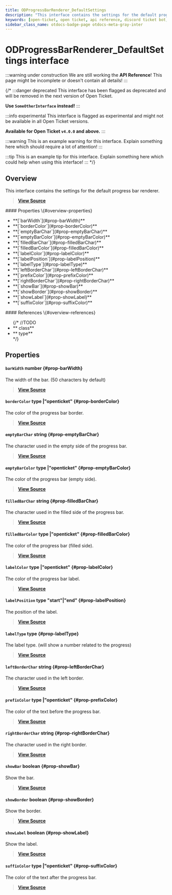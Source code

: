 ```yaml
---
title: ODProgressBarRenderer_DefaultSettings
description: "This interface contains the settings for the default progress bar renderer."
keywords: [open-ticket, open ticket, api reference, discord ticket bot, interface]
sidebar_class_name: otdocs-badge-page otdocs-meta-gray-inter
---
```

<head>
    <link rel="apple-touch-icon" href="/img/logo_vertical.png"/>
</head>

# ODProgressBarRenderer_DefaultSettings <M color="gray">interface</M>

:::warning under construction
We are still working the **API Reference**! This page might be incomplete or doesn't contain all details!
:::

{/*
:::danger deprecated
This interface has been flagged as deprecated and will be removed in the next version of Open Ticket.

**Use `SomeOtherInterface` instead!**
:::

:::info experimental
This interface is flagged as experimental and might not be available in all Open Ticket versions.

**Available for Open Ticket `v4.0.0` and above.**
:::

:::warning
This is an example warning for this interface. Explain something here which should require a lot of attention!
:::

:::tip
This is an example tip for this interface. Explain something here which could help when using this interface!
:::
*/}

## Overview
This interface contains the settings for the default progress bar renderer.

> [**View Source**](https://otgithub.dj-dj.be/tree/main/src/core/api/defaults/progressbar.ts#L17)

<FlexHorizontal>
<div style={{width:"50%"}} className="otdocs-flex-mobile-width">
    #### Properties \{#overview-properties}
    <ul>
        <li>**[`barWidth`](#prop-barWidth)**</li>
        <li>**[`borderColor`](#prop-borderColor)**</li>
        <li>**[`emptyBarChar`](#prop-emptyBarChar)**</li>
        <li>**[`emptyBarColor`](#prop-emptyBarColor)**</li>
        <li>**[`filledBarChar`](#prop-filledBarChar)**</li>
        <li>**[`filledBarColor`](#prop-filledBarColor)**</li>
        <li>**[`labelColor`](#prop-labelColor)**</li>
        <li>**[`labelPosition`](#prop-labelPosition)**</li>
        <li>**[`labelType`](#prop-labelType)**</li>
        <li>**[`leftBorderChar`](#prop-leftBorderChar)**</li>
        <li>**[`prefixColor`](#prop-prefixColor)**</li>
        <li>**[`rightBorderChar`](#prop-rightBorderChar)**</li>
        <li>**[`showBar`](#prop-showBar)**</li>
        <li>**[`showBorder`](#prop-showBorder)**</li>
        <li>**[`showLabel`](#prop-showLabel)**</li>
        <li>**[`suffixColor`](#prop-suffixColor)**</li>
    </ul>
</div>
<div style={{width:"50%"}} className="otdocs-flex-mobile-width">
    #### References \{#overview-references}
    <ul>
        {/*
        //TODO
        <li>**<code><ApiUrl url="class:ODId" label="api.ODId"/></code> <M color="purple">class</M>**</li>
        <li>**<code><ApiUrl url="type:ODExampleType" label="api.ODExampleType"/></code> <M color="brown">type</M>**</li>
        */}
    </ul>
</div>
</FlexHorizontal>

## Properties
<Divider></Divider>
#### `barWidth` <M color="green">number</M> <ApiBlock><ApiUrl url="js:number" label="number"/></ApiBlock> \{#prop-barWidth}
The width of the bar. (50 characters by default)

> [**View Source**](https://otgithub.dj-dj.be/tree/main/src/core/api/defaults/progressbar.ts#L44)

<Divider></Divider>
#### `borderColor` <M color="brown">type</M> <ApiBlock><ApiUrl url="type:ODValidConsoleColor" label="api.ODValidConsoleColor"/>|"openticket"</ApiBlock> \{#prop-borderColor}
The color of the progress bar border.

> [**View Source**](https://otgithub.dj-dj.be/tree/main/src/core/api/defaults/progressbar.ts#L19)

<Divider></Divider>
#### `emptyBarChar` <M color="blue">string</M> <ApiBlock><ApiUrl url="js:string" label="string"/></ApiBlock> \{#prop-emptyBarChar}
The character used in the empty side of the progress bar.

> [**View Source**](https://otgithub.dj-dj.be/tree/main/src/core/api/defaults/progressbar.ts#L38)

<Divider></Divider>
#### `emptyBarColor` <M color="brown">type</M> <ApiBlock><ApiUrl url="type:ODValidConsoleColor" label="api.ODValidConsoleColor"/>|"openticket"</ApiBlock> \{#prop-emptyBarColor}
The color of the progress bar (empty side).

> [**View Source**](https://otgithub.dj-dj.be/tree/main/src/core/api/defaults/progressbar.ts#L23)

<Divider></Divider>
#### `filledBarChar` <M color="blue">string</M> <ApiBlock><ApiUrl url="js:string" label="string"/></ApiBlock> \{#prop-filledBarChar}
The character used in the filled side of the progress bar.

> [**View Source**](https://otgithub.dj-dj.be/tree/main/src/core/api/defaults/progressbar.ts#L36)

<Divider></Divider>
#### `filledBarColor` <M color="brown">type</M> <ApiBlock><ApiUrl url="type:ODValidConsoleColor" label="api.ODValidConsoleColor"/>|"openticket"</ApiBlock> \{#prop-filledBarColor}
The color of the progress bar (filled side).

> [**View Source**](https://otgithub.dj-dj.be/tree/main/src/core/api/defaults/progressbar.ts#L21)

<Divider></Divider>
#### `labelColor` <M color="brown">type</M> <ApiBlock><ApiUrl url="type:ODValidConsoleColor" label="api.ODValidConsoleColor"/>|"openticket"</ApiBlock> \{#prop-labelColor}
The color of the progress bar label.

> [**View Source**](https://otgithub.dj-dj.be/tree/main/src/core/api/defaults/progressbar.ts#L29)

<Divider></Divider>
#### `labelPosition` <M color="brown">type</M> <ApiBlock>"start"|"end"</ApiBlock> \{#prop-labelPosition}
The position of the label.

> [**View Source**](https://otgithub.dj-dj.be/tree/main/src/core/api/defaults/progressbar.ts#L42)

<Divider></Divider>
#### `labelType` <M color="brown">type</M> <ApiBlock><ApiUrl url="type:ODProgressBarRenderer_DefaultSettingsLabel" label="api.ODProgressBarRenderer_DefaultSettingsLabel"/></ApiBlock> \{#prop-labelType}
The label type. (will show a number related to the progress)

> [**View Source**](https://otgithub.dj-dj.be/tree/main/src/core/api/defaults/progressbar.ts#L40)

<Divider></Divider>
#### `leftBorderChar` <M color="blue">string</M> <ApiBlock><ApiUrl url="js:string" label="string"/></ApiBlock> \{#prop-leftBorderChar}
The character used in the left border.

> [**View Source**](https://otgithub.dj-dj.be/tree/main/src/core/api/defaults/progressbar.ts#L32)

<Divider></Divider>
#### `prefixColor` <M color="brown">type</M> <ApiBlock><ApiUrl url="type:ODValidConsoleColor" label="api.ODValidConsoleColor"/>|"openticket"</ApiBlock> \{#prop-prefixColor}
The color of the text before the progress bar.

> [**View Source**](https://otgithub.dj-dj.be/tree/main/src/core/api/defaults/progressbar.ts#L25)

<Divider></Divider>
#### `rightBorderChar` <M color="blue">string</M> <ApiBlock><ApiUrl url="js:string" label="string"/></ApiBlock> \{#prop-rightBorderChar}
The character used in the right border.

> [**View Source**](https://otgithub.dj-dj.be/tree/main/src/core/api/defaults/progressbar.ts#L34)

<Divider></Divider>
#### `showBar` <M color="red">boolean</M> <ApiBlock><ApiUrl url="js:boolean" label="boolean"/></ApiBlock> \{#prop-showBar}
Show the bar.

> [**View Source**](https://otgithub.dj-dj.be/tree/main/src/core/api/defaults/progressbar.ts#L47)

<Divider></Divider>
#### `showBorder` <M color="red">boolean</M> <ApiBlock><ApiUrl url="js:boolean" label="boolean"/></ApiBlock> \{#prop-showBorder}
Show the border.

> [**View Source**](https://otgithub.dj-dj.be/tree/main/src/core/api/defaults/progressbar.ts#L51)

<Divider></Divider>
#### `showLabel` <M color="red">boolean</M> <ApiBlock><ApiUrl url="js:boolean" label="boolean"/></ApiBlock> \{#prop-showLabel}
Show the label.

> [**View Source**](https://otgithub.dj-dj.be/tree/main/src/core/api/defaults/progressbar.ts#L49)

<Divider></Divider>
#### `suffixColor` <M color="brown">type</M> <ApiBlock><ApiUrl url="type:ODValidConsoleColor" label="api.ODValidConsoleColor"/>|"openticket"</ApiBlock> \{#prop-suffixColor}
The color of the text after the progress bar.

> [**View Source**](https://otgithub.dj-dj.be/tree/main/src/core/api/defaults/progressbar.ts#L27)

<Divider></Divider>
